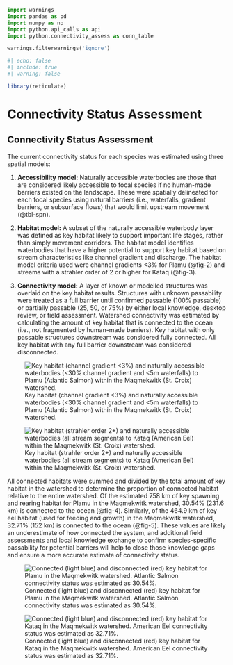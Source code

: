 ```python
import warnings
import pandas as pd
import numpy as np
import python.api_calls as api
import python.connectivity_assess as conn_table

warnings.filterwarnings('ignore')


```

```r
#| echo: false
#| include: true
#| warning: false

library(reticulate)

```

# Connectivity Status Assessment 

## Connectivity Status Assessment {-}

The current connectivity status for each species was estimated using three spatial models: 

1. **Accessibility model:** Naturally accessible waterbodies are those that are considered likely accessible to focal species if no human-made barriers existed on the landscape. These were spatially delineated for each focal species using natural barriers (i.e., waterfalls, gradient barriers, or subsurface flows) that would limit upstream movement (@tbl-spn). 

2. **Habitat model:** A subset of the naturally accessible waterbody layer was defined as key habitat likely to support important life stages, rather than simply movement corridors. The habitat model identifies waterbodies that have a higher potential to support key habitat based on stream characteristics like channel gradient and discharge. The habitat model criteria used were channel gradients <3% for Plamu (@fig-2) and streams with a strahler order of 2 or higher for Kataq (@fig-3).

3. **Connectivity model:** A layer of known or modelled structures was overlaid on the key habitat results. Structures with unknown passability were treated as a full barrier until confirmed passable (100% passable) or partially passable (25, 50, or 75%) by either local knowledge, desktop review, or field assessment. Watershed connectivity was estimated by calculating the amount of key habitat that is connected to the ocean (i.e., not fragmented by human-made barriers). Key habitat with only passable structures downstream was considered fully connected. All key habitat with any full barrier downstream was considered disconnected. 

![Key habitat (channel gradient <3%) and naturally accessible waterbodies (<30% channel gradient and <5m waterfalls) to Plamu (Atlantic Salmon) within the Maqmekwitk (St. Croix) watershed.](images/figure_2.png){#fig-2}

![Key habitat (strahler order 2+) and naturally accessible waterbodies (all stream segments) to Kataq (American Eel) within the Maqmekwitk (St. Croix) watershed.](images/figure_3.png){#fig-3}

All connected habitats were summed and divided by the total amount of key habitat in the watershed to determine the proportion of connected habitat relative to the entire watershed. Of the estimated 758 km of key spawning and rearing habitat for Plamu in the Maqmekwitk watershed, 30.54% (231.6 km) is connected to the ocean (@fig-4). Similarly, of the 464.9 km of key eel habitat (used for feeding and growth) in the Maqmekwitk watershed, 32.71% (152 km) is connected to the ocean (@fig-5). These values are likely an underestimate of how connected the system, and additional field assessments and local knowledge exchange to confirm species-specific passability for potential barriers will help to close those knowledge gaps and ensure a more accurate estimate of connectivity status.  

![Connected (light blue) and disconnected (red) key habitat for Plamu in the Maqmekwitk watershed. Atlantic Salmon connectivity status was estimated as 30.54%.](images/figure_4.png){#fig-4}

![Connected (light blue) and disconnected (red) key habitat for Kataq in the Maqmekwitk watershed. American Eel connectivity status was estimated as 32.71%.](images/figure_5.png){#fig-5}

